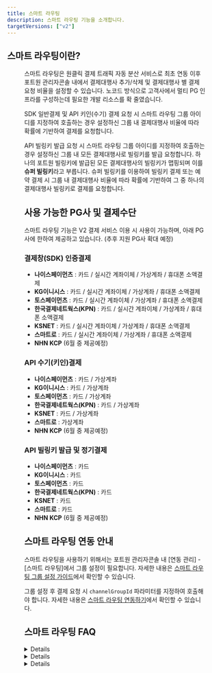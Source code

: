 ```yaml
---
title: 스마트 라우팅
description: 스마트 라우팅 기능을 소개합니다.
targetVersions: ["v2"]
---
```




## 스마트 라우팅이란?

<Figure src={Image1} />

스마트 라우팅은 원클릭 결제 트래픽 자동 분산 서비스로 최초 연동 이후 포트원 관리자콘솔 내에서
결제대행사 추가/삭제 및 결제대행사 별 결제 요청 비율을 설정할 수 있습니다.
노코드 방식으로 고객사에서 멀티 PG 인프라를 구성하는데 필요한 개발 리소스를 확 줄였습니다.

SDK 일반결제 및 API 키인(수기) 결제 요청 시 스마트 라우팅 그룹 아이디를 지정하여 호출하는 경우
설정하신 그룹 내 결제대행사 비율에 따라 확률에 기반하여 결제를 요청합니다.

API 빌링키 발급 요청 시 스마트 라우팅 그룹 아이디를 지정하여 호출하는 경우 설정하신 그룹 내
모든 결제대행사로 빌링키를 발급 요청합니다. 하나의 포트원 빌링키에 발급된 모든 결제대행사의 빌링키가
맵핑되며 이를 **슈퍼 빌링키**라고 부릅니다. 슈퍼 빌링키를 이용하여 빌링키 결제 또는 예약 결제 시
그룹 내 결제대행사 비율에 따라 확률에 기반하여 그 중 하나의 결제대행사 빌링키로 결제를 요청합니다.

## 사용 가능한 PG사 및 결제수단 <span id="available-pg" />

스마트 라우팅 기능은 V2 결제 서비스 이용 시 사용이 가능하며, 아래 PG사에 한하여 제공하고 있습니다.
(추후 지원 PG사 확대 예정)

### 결제창(SDK) 인증결제

  - **나이스페이먼츠** : 카드 / 실시간 계좌이체 / 가상계좌 / 휴대폰 소액결제
  - **KG이니시스** : 카드 / 실시간 계좌이체 / 가상계좌 / 휴대폰 소액결제
  - **토스페이먼츠** : 카드 / 실시간 계좌이체 / 가상계좌 / 휴대폰 소액결제
  - **한국결제네트웍스(KPN)** : 카드 / 실시간 계좌이체 / 가상계좌 / 휴대폰 소액결제
  - **KSNET** : 카드 / 실시간 계좌이체 / 가상계좌 / 휴대폰 소액결제
  - **스마트로** : 카드 / 실시간 계좌이체 / 가상계좌 / 휴대폰 소액결제
  - **NHN KCP** (6월 중 제공예정)

### API 수기(키인)결제

  - **나이스페이먼츠** : 카드 / 가상계좌
  - **KG이니시스** : 카드 / 가상계좌
  - **토스페이먼츠** : 카드 / 가상계좌
  - **한국결제네트웍스(KPN)** : 카드 / 가상계좌
  - **KSNET** : 카드 / 가상계좌
  - **스마트로** : 가상계좌
  - **NHN KCP** (6월 중 제공예정)

### API 빌링키 발급 및 정기결제

  - **나이스페이먼츠** : 카드
  - **KG이니시스** : 카드
  - **토스페이먼츠** : 카드
  - **한국결제네트웍스(KPN)** : 카드
  - **KSNET** : 카드
  - **스마트로** : 카드
  - **NHN KCP** (6월 중 제공예정)


## 스마트 라우팅 연동 안내

스마트 라우팅을 사용하기 위해서는 포트원 관리자콘솔 내 [연동 관리] - [스마트 라우팅]에서 그룹 설정이 필요합니다.
자세한 내용은 [스마트 라우팅 그룹 설정 가이드](../console/guide/smartrouting)에서 확인할 수 있습니다.

그룹 설정 후 결제 요청 시 `channelGroupId` 파라미터를 지정하여 호출해야 합니다.
자세한 내용은 [스마트 라우팅 연동하기](../smartrouting/smartrouting)에서 확인할 수 있습니다.


## 스마트 라우팅 FAQ

<Details>
  <Fragment slot="summary"> 스마트 라우팅 그룹 이용 시 지원되는 모든 결제수단을 사용할 수 있는건가요? </Fragment>

  스마트 라우팅 그룹을 지정하여 결제 호출 시 결제 수단에 대한 제약은 없습니다.
  다만, 스마트 라우팅 이용 시 동일한 그룹 내에 설정된 채널은 가급적 동일한 결제수단으로 계약이 완료되어 있어야 합니다.

  ex) 카드 및 가상계좌 이용을 원하시는 경우 스마트 라우팅 그룹에서 사용할 모든 PG사와
  카드 및 가상계좌 사용 계약이 필요합니다.

  그렇지 않는 경우 결제 호출 시 결제 수단에 따라 에러가 리턴될 수 있으며, 결제창 호출이 불가능할 수 있습니다.
</Details>

<Details>
  <Fragment slot="summary"> 간편결제도 스마트 라우팅 기능을 사용할 수 있나요? </Fragment>

  **간편결제 허브형을 사용하시는 경우**, 결제대행사 별 계약에 따라 결제창에 표시되는 간편결제가 상이할 수 있습니다.

  **간편결제 다이렉트 호출을 사용하시는 경우**, 결제대행사 별 계약에 따라 결제 호출 시 에러가 리턴되며 결제창이
호출되지 않을 수 있습니다. 가급적 결제대행사 별 동일한 간편결제 수단을 모두 계약하신 후 사용하시길 권장드립니다.

  단, **간편결제 직연동**의 경우 스마트 라우팅 기능을 제공하지 않습니다.

</Details>

<Details>
  <Fragment slot="summary"> SDK(결제창) 빌링키 발급할 때도 사용하고 싶어요!</Fragment>

  SDK(결제창) 빌링키 발급의 경우 해당 기능을 지원하지 않습니다. 빌링키 발급 시 스마트 라우팅 기능을 사용하고
  싶으신 경우 API 방식으로 빌링키를 발급하여 사용하시길 권장드립니다.

</Details>

